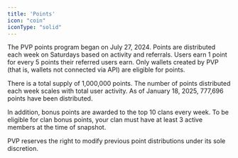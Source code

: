 ```yaml
---
title: 'Points'
icon: "coin"
iconType: "solid"
---
```


The PVP points program began on July 27, 2024. Points are distributed each week on Saturdays based on activity and referrals. Users earn 1 point for every 5 points their referred users earn. Only wallets created by PVP (that is, wallets not connected via API) are eligible for points.

There is a total supply of 1,000,000 points. The number of points distributed each week scales with total user activity. As of January 18, 2025, 777,696 points have been distributed.

In addition, bonus points are awarded to the top 10 clans every week. To be eligible for clan bonus points, your clan must have at least 3 active members at the time of snapshot.

PVP reserves the right to modify previous point distributions under its sole discretion.